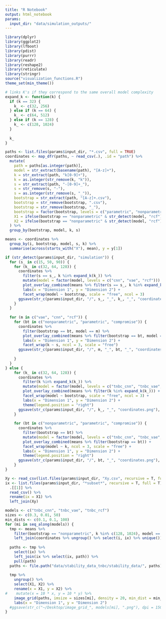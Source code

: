 ```yaml
---
title: "R Notebook"
output: html_notebook
params:
  input_dir: "data/simulation_outputs/"
---
```


```r
library(dplyr)
library(ggplot2)
library(lfboot)
library(pdist)
library(purrr)
library(readr)
library(reshape2)
library(reticulate)
library(stringr)
source("visualization_functions.R")
theme_set(min_theme())

# links K's if they correspond to the same overall model complexity
expand_k <- function(k) {
  if (k == 32) {
    k_ <- c(32, 256)
  } else if (k == 64) {
    k_ <- c(64, 512)
  } else if (k == 128) {
    k_ <- c(128, 1024)
  }
  
  k_
}
```

```r
paths <- list.files(params$input_dir, "*.csv", full = TRUE)
coordinates <- map_dfr(paths, ~ read_csv(.), .id = "path") %>%
  mutate(
    path = paths[as.integer(path)],
    model = str_extract(basename(path), "[A-z]+"),
    k = str_extract(path, "k[0-9]+"),
    k = as.integer(str_remove(k, "k")),
    s = str_extract(path, "-[0-9]+_"),
    s = str_remove(s, "-"),
    s = as.integer(str_remove(s, "_")),
    bootstrap = str_extract(path, "[A-z]+.csv"),
    bootstrap = str_remove(bootstrap, ".csv"),
    bootstrap = str_remove(bootstrap, "_"),
    bootstrap = factor(bootstrap, levels = c("parametric", "nonparametric", "compromise")),
    X1 = ifelse(bootstrap == "nonparametric" & str_detect(model, "rcf"), X1 + runif(n(), -0.01, 0.01), X1),
    X2 = ifelse(bootstrap == "nonparametric" & str_detect(model, "rcf"), X2 + runif(n(), -0.01, 0.01), X2),
  ) %>%
  group_by(bootstrap, model, k, s)

means <- coordinates %>%
  group_by(i, bootstrap, model, s, k) %>%
  summarise(across(starts_with("X"), mean), y = y[1])
```

```r
if (str_detect(params$input_dir, "simulation")) {
  for (s_ in c(15, 50, 90)) {
    for (k_ in c(32, 64, 128)) {
      coordinates %>%
        filter(s == s_, k %in% expand_k(k_)) %>%
        mutate(model = factor(model, levels = c("cnn", "vae", "rcf"))) %>%
        plot_overlay_combined(means %>% filter(s == s_, k %in% expand_k(k_))) +
        labs(x = "Dimension 1", y = "Dimension 2") +
        facet_wrap(model ~ bootstrap, scale = "free", ncol = 3)
      ggsave(str_c(params$input_dir, "/", s_, "_", k_, "_", "coordinates.png"), dpi = 600, height = 6, width = 4)
    }
  }
  
  for (m in c("vae", "cnn", "rcf")) {
    for (bt in c("nonparametric", "parametric", "compromise")) {
      coordinates %>%
        filter(bootstrap == bt, model == m) %>%
        plot_overlay_combined(means %>% filter(bootstrap == bt, model == m)) +
        labs(x = "Dimension 1", y = "Dimension 2") +
        facet_wrap(k ~ s, ncol = 3, scale = "free")
      ggsave(str_c(params$input_dir, "/", m, "_", bt, "_", "coordinates.png"), dpi = 600, height = 6, width = 4)
        
    }
  }
} else {
    for (k_ in c(32, 64, 128)) {
      coordinates %>%
        filter(k %in% expand_k(k_)) %>%
        mutate(model = factor(model, levels = c("tnbc_cnn", "tnbc_vae", "tnbc_rcf"))) %>%
        plot_overlay_combined(means %>% filter(k %in% expand_k(k_))) +
        facet_wrap(model ~ bootstrap, scale = "free", ncol = 3) +
        labs(x = "Dimension 1", y = "Dimension 2") +
        theme(legend.position = "right")
      ggsave(str_c(params$input_dir, "/", k_, "_", "coordinates.png"), dpi = 600, height = 7, width = 8)
    }
  
    for (bt in c("nonparametric", "parametric", "compromise")) {
      coordinates %>%
        filter(bootstrap == bt) %>%
        mutate(model = factor(model, levels = c("tnbc_cnn", "tnbc_vae", "tnbc_rcf"))) %>%
        plot_overlay_combined(means %>% filter(bootstrap == bt)) +
        facet_wrap(model ~ k, ncol = 3, scale = "free") +
        labs(x = "Dimension 1", y = "Dimension 2") +
        theme(legend.position = "right")
      ggsave(str_c(params$input_dir, "/", bt, "_", "coordinates.png"), dpi = 600, height = 7, width = 8)
    }
}
```

```r
Xy <- read_csv(list.files(params$input_dir, "Xy.csv", recursive = T, full = T)[1])
ix <- list.files(params$input_dir, "*subset*", recursive = T, full = T) %>%
  .[[1]] %>%
  read_csv() %>%
  rename(ix = X1) %>%
  left_join(Xy)
```

```r
models <- c("tnbc_cnn", "tnbc_vae", "tnbc_rcf")
sizes <- c(0.3, 0.01, 50)
min_dists <- c(0.1, 0.1, 100)
for (mi in seq_along(models)) {
  tmp <- means %>%
    filter(bootstrap == "nonparametric", k %in% c(128, 1024), model == models[mi]) %>%
    left_join(coordinates %>% ungroup() %>% select(i, ix) %>% unique())
  
  paths <- tmp %>%
    select(ix) %>%
    left_join(ix %>% select(ix, path)) %>%
    pull(path)
  paths <- file.path("data/stability_data_tnbc/stability_data/", paths) # folder after unzipping "stability_data_tnbc.tar.gz"
  
  tmp %>%
    ungroup() %>%
    select(X1, X2) %>%
    rename(x = X1, y = X2) %>%
#    mutate(x = 10 * x, y = 10 * y) %>%
    image_grid(paths, imsize = sizes[mi], density = 20, min_dist = min_dists[mi]) +
    labs(x = "Dimension 1", y = "Dimension 2")
  #ggsave(str_c("~/Desktop/image_grid_", models[mi], ".png"), dpi = 150, width = 12, height = 9)
}
```

